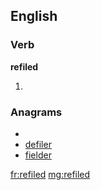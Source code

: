 ==English==
===Verb===
'''refiled'''
# {{past of|[[refile]]}}

===Anagrams===
* {{alphagram|deefilr}}
* [[defiler#English|defiler]]
* [[fielder#English|fielder]]

[[fr:refiled]]
[[mg:refiled]]